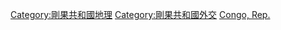 [[Category:剛果共和國地理|Category:剛果共和國地理]]
[[Category:剛果共和國外交|Category:剛果共和國外交]]
[[Category:各國邊界|Congo, Rep.]]